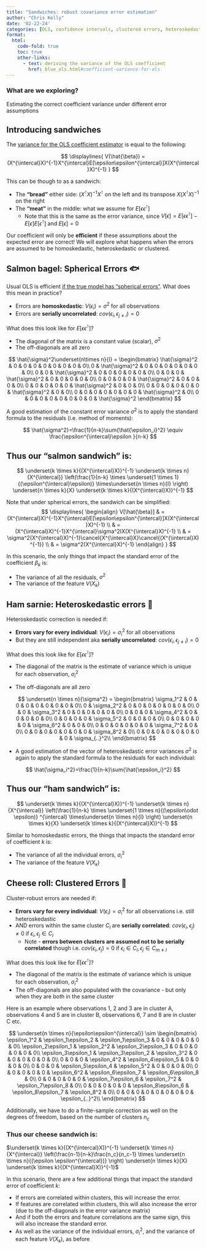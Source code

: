```yaml
---
title: "Sandwiches: robust covariance error estimation"
author: "Chris Kelly"
date: '02-22-24'
categories: [OLS, confidence intervals, clustered errors, heteroskedastic errors]
format:
  html:
    code-fold: true
    toc: true
    other-links:
      - text: deriving the variance of the OLS coefficient
        href: blue_ols.html#coefficient-variance-for-ols
---
```


::: {.callout-tip}
### What are we exploring?
Estimating the correct coefficient variance under different error assumptions
:::

## Introducing sandwiches

The [variance for the OLS coefficient estimator](blue_ols.html#coefficient-variance-for-ols) is equal to the following:

$$
\displaylines{
V(\hat{\beta}) =
(X^{\intercal}X)^{-1}X^{\intercal}E[\epsilon\epsilon^{\intercal}]X(X^{\intercal}X)^{-1}
}
$$

This can be though to as a sandwich:

- The **“bread”** either side: $(X^{\intercal}X)^{-1}X^{\intercal}$ on the left and its transpose $X(X^{\intercal}X)^{-1}$ on the right
- The **“meat”** in the middle: what we assume for $E[\epsilon\epsilon^{\intercal}]$
    - Note that this is the same as the error variance, since $V[\epsilon]=E[\epsilon\epsilon^{\intercal}]-E[\epsilon]E[\epsilon^{\intercal}]$ and $E[\epsilon] = 0$

Our coefficient will only be **efficient** if these assumptions about the expected error are correct! We will explore what happens when the errors are assumed to be homoskedastic, heteroskedastic or clustered.

## Salmon bagel: Spherical Errors 🐟

Usual OLS is efficient [if the true model has "spherical errors"](blue_ols.html#coefficient-variance-assuming-spherical-errors). What does this mean in practice?

- Errors are **homoskedastic**: $V(\epsilon_i)=\sigma^2$ for all observations
- Errors are **serially uncorrelated**: $cov(\epsilon_i,\epsilon_{j\neq i})=0$

What does this look like for $E[\epsilon\epsilon^{\intercal}]$?

- The diagonal of the matrix is a constant value (scalar), $\sigma^2$
- The off-diagonals are all zero

$$
\hat{\sigma}^2\underset{n\times n}{I} = 
\begin{bmatrix}
\hat{\sigma}^2 & 0 & 0 & 0 & 0 & 0 & 0 & 0 & 0\\ 
0 & \hat{\sigma}^2 & 0 & 0 & 0 & 0 & 0 & 0 & 0\\ 
0 & 0 & \hat{\sigma}^2 & 0 & 0 & 0 & 0 & 0 & 0\\ 
0 & 0 & 0 & \hat{\sigma}^2 & 0 & 0 & 0 & 0 & 0\\ 
0 & 0 & 0 & 0 & \hat{\sigma}^2 & 0 & 0 & 0 & 0\\ 
0 & 0 & 0 & 0 & 0 & \hat{\sigma}^2 & 0 & 0 & 0\\ 
0 & 0 & 0 & 0 & 0 & 0 & \hat{\sigma}^2 & 0 & 0\\ 
0 & 0 & 0 & 0 & 0 & 0 & 0 & \hat{\sigma}^2 & 0\\ 
0 & 0 & 0 & 0 & 0 & 0 & 0 & 0 & \hat{\sigma}^2
\end{bmatrix}
$$

A good estimation of the constant error variance $\sigma^2$ is to apply the standard formula to the residuals (i.e. method of moments):

$$
\hat{\sigma^2}=\frac{1}{n-k}\sum{\hat{\epsilon_i}^2} \equiv \frac{\epsilon^{\intercal}\epsilon }{n-k} 
$$

::: {.callout-tip}
## Thus our "salmon sandwich" is:
$$
\underset{k \times k}{(X^{\intercal}X)}^{-1}
\underset{k \times n}
{X^{\intercal}}
\left(\frac{1}{n-k} \times \underset{1 \times 1}{(\epsilon^{\intercal}\epsilon)}
\times\underset{n \times n}{I} \right)
\underset{n \times k}{X}
\underset{k \times k}{(X^{\intercal}X)}^{-1}
$$
:::

::: {.column-margin}
Note that under spherical errors, the sandwich can be simplified:
$$
\displaylines{
\begin{align}
V[\hat{\beta}] 
& = (X^{\intercal}X)^{-1}X^{\intercal}E[\epsilon\epsilon^{\intercal}]X(X^{\intercal}X)^{-1} 
\\ & = (X^{\intercal}X)^{-1}X^{\intercal}\sigma^2IX(X^{\intercal}X)^{-1} 
\\ & = \sigma^2(X^{\intercal}X)^{-1}\cancel{X^{\intercal}X}\cancel{(X^{\intercal}X)^{-1}} 
\\ & = \sigma^2(X^{\intercal}X)^{-1}
\end{align}
}
$$
:::

In this scenario, the only things that impact the standard error of the coefficient $\beta_k$ is:

- The variance of all the residuals, $\sigma^2$
- The variance of the feature $V(X_k)$

## Ham sarnie: Heteroskedastic errors 🍖

Heteroskedastic correction is needed if:

- **Errors vary for every individual**: $V(\epsilon_i)=\sigma_i^2$ for all observations
- But they are still independent aka **serially uncorrelated**: $cov(\epsilon_i,\epsilon_{j\neq i})=0$

What does this look like for $E[\epsilon\epsilon^{\intercal}]$?

- The diagonal of the matrix is the estimate of variance which is unique for each observation,  $\sigma_i^2$
- The off-diagonals are all zero
    
    $$
    \underset{n \times n}{\sigma^2} = \begin{bmatrix}
    \sigma_1^2 & 0 & 0 & 0 & 0 & 0 & 0 & 0 & 0\\ 
    0 & \sigma_2^2 & 0 & 0 & 0 & 0 & 0 & 0 & 0\\ 
    0 & 0 & \sigma_3^2 & 0 & 0 & 0 & 0 & 0 & 0\\ 
    0 & 0 & 0 & \sigma_4^2 & 0 & 0 & 0 & 0 & 0\\ 
    0 & 0 & 0 & 0 & \sigma_5^2 & 0 & 0 & 0 & 0\\ 
    0 & 0 & 0 & 0 & 0 & \sigma_6^2 & 0 & 0 & 0\\ 
    0 & 0 & 0 & 0 & 0 & 0 & \sigma_7^2 & 0 & 0\\ 
    0 & 0 & 0 & 0 & 0 & 0 & 0 & \sigma_8^2 & 0\\ 
    0 & 0 & 0 & 0 & 0 & 0 & 0 & 0 & \sigma_{..}^2\\ 
    \end{bmatrix}
    $$
    
- A good estimation of the vector of heteroskedastic error variances $\sigma^2$ is again to apply the standard formula to the residuals for each individual:

$$
\hat{\sigma_i^2}=\frac{1}{n-k}\sum{\hat{\epsilon_i}^2} 
$$

::: {.callout-tip}
## Thus our "ham sandwich" is:
$$
\underset{k \times k}{(X^{\intercal}X)}^{-1}
\underset{k \times n}{X^{\intercal}}
\left(\frac{1}{n-k} \times \underset{1 \times n}{(\epsilon\odot \epsilon)} ^{\intercal}
\times\underset{n \times n}{I} \right)
\underset{n \times k}{X}
\underset{k \times k}{(X^{\intercal}X)}^{-1}
$$
:::

Similar to homoskedastic errors, the things that impacts the standard error of coefficient $k$ is:

- The variance of all the individual errors, $\sigma_i^2$
- The variance of the feature $V(X_k)$

## Cheese roll: Clustered Errors 🧀

Cluster-robust errors are needed if:

- **Errors vary for every individual**: $V(\epsilon_i)=\sigma_i^2$ for all observations i.e. still heteroskedastic
- AND errors within the same cluster $C_l$ are **serially correlated**:
$cov(\epsilon_i,\epsilon_{j}) \neq 0 \text{ if } \epsilon_i,\epsilon_j \in C_l$
    - Note - **errors between clusters are assumed not to be serially correlated** though i.e. $cov(\epsilon_i,\epsilon_{j}) =0 \text{ if } \epsilon_i \in C_l,\epsilon_j \in C_{m \neq l}$


What does this look like for $E[\epsilon\epsilon^{\intercal}]$?

- The diagonal of the matrix is the estimate of variance which is unique for each observation,  $\sigma_i^2$
- The off-diagonals are also populated with the covariance - but only when they are both in the same cluster

Here is an example where observations 1, 2 and 3 are in cluster A, observations 4 and 5 are in cluster B, observations 6, 7 and 8 are in cluster C etc.

$$
\underset{n \times n}{\epsilon\epsilon^{\intercal}} \sim \begin{bmatrix}
\epsilon_1^2 & \epsilon_1\epsilon_2 & \epsilon_1\epsilon_3 & 0 & 0 & 0 & 0 & 0 & 0\\ 
\epsilon_2\epsilon_1 & \epsilon_2^2 & \epsilon_2\epsilon_3 & 0 & 0 & 0 & 0 & 0 & 0\\ 
\epsilon_3\epsilon_1 & \epsilon_3\epsilon_2 & \epsilon_3^2 & 0 & 0 & 0 & 0 & 0 & 0\\ 
0 & 0 & 0 & \epsilon_4^2 & \epsilon_4\epsilon_5 & 0 & 0 & 0 & 0\\ 
0 & 0 & 0 & \epsilon_5\epsilon_4 & \epsilon_5^2 & 0 & 0 & 0 & 0\\ 
0 & 0 & 0 & 0 & 0 & \epsilon_6^2 & \epsilon_6\epsilon_7 & \epsilon_6\epsilon_8 & 0\\ 
0 & 0 & 0 & 0 & 0 & \epsilon_7\epsilon_6 & \epsilon_7^2 & \epsilon_7\epsilon_8 & 0\\ 
0 & 0 & 0 & 0 & 0 & \epsilon_8\epsilon_6 & \epsilon_8\epsilon_7 & \epsilon_8^2 & 0\\ 
0 & 0 & 0 & 0 & 0 & 0 & 0 & 0 & \epsilon_{..}^2\\ 
\end{bmatrix}
$$

Additionally, we have to do a finite-sample correction as well on the degrees of freedom, based on the number of clusters $n_c$

::: {.callout-tip}
### Thus our cheese sandwich is:
$\underset{k \times k}{(X^{\intercal}X)}^{-1}
\underset{k \times n}{X^{\intercal}}
\left(\frac{n-1}{n-k}\frac{n_c}{n_c-1} \times 
\underset{n \times n}{(\epsilon \epsilon^{\intercal})}
\right)
\underset{n \times k}{X}
\underset{k \times k}{(X^{\intercal}X)}^{-1}$
:::

In this scenario, there are a few additional things that impact the standard error of coefficient $k$:

- If errors are correlated within clusters, this will increase the error.
- If features are correlated within clusters, this will also increase the error (due to the off-diagonals in the error variance matrix)
- And if both the errors and feature correlations are the same sign, this will also increase the standard error.
- As well as the variance of the individual errors, $\sigma_i^2$, and the variance of each feature $V(X_k)$, as before
